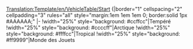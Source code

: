 [[Translation:Template/en/VehicleTable/Start]]
<noinclude></noinclude>{|border="1" cellspacing="2" cellpadding="3" rules="all" style="margin:1em 1em 1em 0; border:solid 1px #AAAAAA;"
|-
!width="25%" style="background: #ccffcc"|Tempéré
!width="25%" style="background: #ccccff"|Arctique
!width="25%" style="background: #ffffcc"|Tropical
!width="25%" style="background: #ff9999"|Monde des Jouets